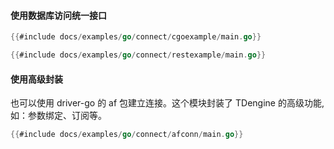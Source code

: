 #### 使用数据库访问统一接口

```go title="原生连接"
{{#include docs/examples/go/connect/cgoexample/main.go}}
```

```go title="REST 连接"
{{#include docs/examples/go/connect/restexample/main.go}}
```

#### 使用高级封装

也可以使用 driver-go 的 af 包建立连接。这个模块封装了 TDengine 的高级功能, 如：参数绑定、订阅等。

```go title="使用 af 包建立原生连接"
{{#include docs/examples/go/connect/afconn/main.go}}
```
